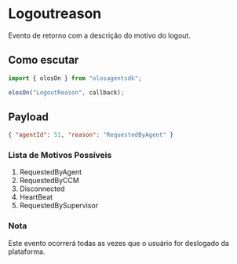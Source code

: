 # Logoutreason

Evento de retorno com a descrição do motivo do logout.

## Como escutar

```js copy
import { olosOn } from "olosagentsdk";

olosOn("LogoutReason", callback);
```

## Payload

```json copy
{ "agentId": 51, "reason": "RequestedByAgent" }
```

### Lista de Motivos Possíveis

1. RequestedByAgent
2. RequestedByCCM
3. Disconnected
4. HeartBeat
5. RequestedBySupervisor

### Nota

Este evento ocorrerá todas as vezes que o usuário for deslogado da plataforma.
